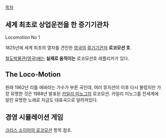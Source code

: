[[목차]]

== 세계 최초로 상업운전을 한 증기기관차 ==
Locomotion No 1

1825년에 세계 최초의 열차를 견인한 [[영국]]의 [[증기기관차]] '''로코모션 호'''.

[[철도박물관(영국)]]에는 '''실제로 움직이는''' 로코모션호 레플리카가 있다.
{{{#!html
<iframe title="YouTube video player" width="425" height="349" src="http://www.youtube.com/embed/TuP0b9anBdw?rel=0" frameborder="0" allowfullscreen></iframe>
}}}

== The Loco-Motion ==
원래 1962년 리틀 에바라는 가수가 부른 곡인데, 여러 뮤지션이 이후 다시 불렀지만 가장 유명한 것은 1988년 발표된 [[카일리 미노그]]의 로코모션. 카일리 미노그를 전세계에 알린 유명한 노래로 지금도 대표곡으로 알려져있다.

{{{#!html
<object width="420" height="345"><param name="movie" value="http://www.youtube.com/v/TkN4J2l1UaA?version=3&amp;hl=ko_KR"></param><param name="allowFullScreen" value="true"></param><param name="allowscriptaccess" value="always"></param><embed src="http://www.youtube.com/v/TkN4J2l1UaA?version=3&amp;hl=ko_KR" type="application/x-shockwave-flash" width="420" height="345" allowscriptaccess="always" allowfullscreen="true"></embed></object>
}}}

== 경영 시뮬레이션 게임 ==
[[크리스 소이어의 로코모션]] 항목 참조.
